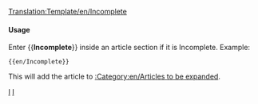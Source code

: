 <noinclude>[[Translation:Template/en/Incomplete]]</noinclude>{{en/Ambox| type  = notice
<!-- | image = StubIcon.png -->
| text  = <strong>Incomplete</strong><br>Please note that the information on this page is not yet complete, as it is still under construction.
}}<includeonly>{{{1|[[Category:en/Articles to be expanded]]}}}</includeonly><noinclude>

====Usage====
Enter <nowiki>{{</nowiki>'''Incomplete'''<nowiki>}}</nowiki> inside an article section if it is Incomplete. Example:
<pre>{{en/Incomplete}}</pre>
This will add the article to [[:Category:en/Articles to be expanded]].

[[Category:en/Templates|I]][[Category:en/Message boxes|I]]</noinclude>